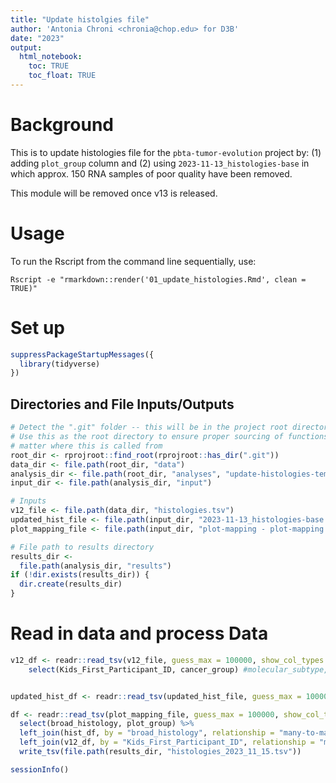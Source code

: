 ```yaml
---
title: "Update histolgies file"
author: 'Antonia Chroni <chronia@chop.edu> for D3B'
date: "2023"
output:
  html_notebook:
    toc: TRUE
    toc_float: TRUE
---
```



# Background
This is to update histologies file for the `pbta-tumor-evolution` project by: (1) adding `plot_group` column and (2) using `2023-11-13_histologies-base` in which approx. 150 RNA samples of poor quality have been removed. 

This module will be removed once v13 is released.

# Usage
To run the Rscript from the command line sequentially, use:

```
Rscript -e "rmarkdown::render('01_update_histologies.Rmd', clean = TRUE)"
```

# Set up
```r
suppressPackageStartupMessages({
  library(tidyverse)
})
```

## Directories and File Inputs/Outputs
```r
# Detect the ".git" folder -- this will be in the project root directory.
# Use this as the root directory to ensure proper sourcing of functions no
# matter where this is called from
root_dir <- rprojroot::find_root(rprojroot::has_dir(".git"))
data_dir <- file.path(root_dir, "data")
analysis_dir <- file.path(root_dir, "analyses", "update-histologies-temp")
input_dir <- file.path(analysis_dir, "input")

# Inputs
v12_file <- file.path(data_dir, "histologies.tsv")
updated_hist_file <- file.path(input_dir, "2023-11-13_histologies-base.tsv")
plot_mapping_file <- file.path(input_dir, "plot-mapping - plot-mapping.tsv")

# File path to results directory
results_dir <-
  file.path(analysis_dir, "results")
if (!dir.exists(results_dir)) {
  dir.create(results_dir)
}
```

# Read in data and process Data
```r
v12_df <- readr::read_tsv(v12_file, guess_max = 100000, show_col_types = FALSE) %>% 
    select(Kids_First_Participant_ID, cancer_group) #molecular_subtype, integrated_diagnosis, harmonized_diagnosis


updated_hist_df <- readr::read_tsv(updated_hist_file, guess_max = 100000, show_col_types = FALSE)

df <- readr::read_tsv(plot_mapping_file, guess_max = 100000, show_col_types = FALSE) %>% 
  select(broad_histology, plot_group) %>% 
  left_join(hist_df, by = "broad_histology", relationship = "many-to-many") %>% 
  left_join(v12_df, by = "Kids_First_Participant_ID", relationship = "many-to-many") %>% 
  write_tsv(file.path(results_dir, "histologies_2023_11_15.tsv")) 
```


```r
sessionInfo()
```
  
